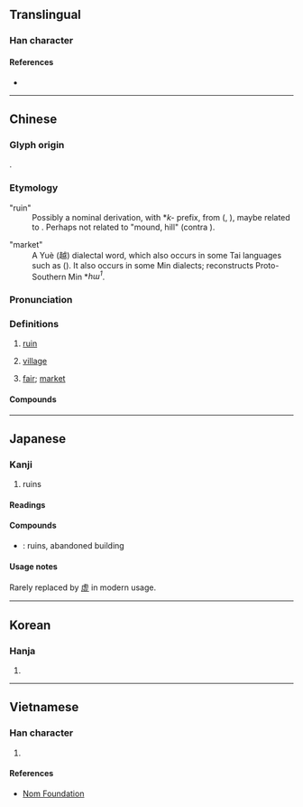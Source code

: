{{character info}}
==Translingual==

===Han character===
{{Han char|rn=32|rad=土|as=12|sn=15|four=41117|canj=GYPC,GYPM|ids=⿰土虛}}

====References====
* {{Han ref|kx=0238.280|dkj=05457|dj=0477.130|hdz=10479.120|uh=589F|ud=22687|bh=BC56|bd=48214}}

----

==Chinese==
{{zh-forms|alt=圩-market}}

===Glyph origin===
{{Han etym}}
{{Han compound|土|虛|ls=psc|c1=s|c2=p|t1=dirt}}.

===Etymology===
;"ruin"
:Possibly a nominal derivation, with *''k-'' prefix, from {{och-l|虛}} ({{zh-ref|Karlgren, 1958}}, {{zh-ref|Schuessler, 2007}}), maybe related to {{cog|lus|ko||raised ground; bank; mound}}. Perhaps not related to {{och-l|丘}} "mound, hill" (contra {{zh-ref|Wang, 1982}}).

;"market"
:A Yuè (越) dialectal word, which also occurs in some Tai languages such as {{cog|yoy|tr=hɯ<sup>A1</sup>|t=market}} ({{zh-ref|Schuessler, 2007}}). It also occurs in some Min dialects; {{zh-ref|Kwok (2018)}} reconstructs Proto-Southern Min *''hɯ<sup>1</sup>''.

===Pronunciation===
{{zh-pron
|m=xū
|m-s=
|c=heoi1
|c-t=hui1,hui1-4
|c-t_note=hui1 - ruin; hui1-4 - market
|g=
|h=pfs=hî;gd=hi1
|j=
|mb=
|md=hṳ̆
|mn=xm,zz:hi/qz:hir/xm:hu
|mn-t=he1
|w=
|x=
|mc=y
|oc=y
|cat=n
}}

===Definitions===
{{zh-hanzi}}

# [[ruin]]
#: {{zh-x|^殷墟|Yinxu (ruins of the last capital of the Shang dynasty)}}
# {{lb|zh|literary}} [[village]]
# [[fair]]; [[market]]
#: {{zh-x|趁墟|to go to a '''market'''|C}}

====Compounds====
{{zh-der|墟落|墟墓|墟市|廢墟|宗廟丘墟|墟里|丘墟|殷墟|社稷為墟|破墟|殷墟書契|村墟|殷墟卜辭|歸墟|華屋丘墟|趁墟|趕墟}}

----

==Japanese==

===Kanji===
{{ja-kanji|grade=|rs=土12}}

# ruins

====Readings====
{{ja-readings
|goon=こ
|kanon=きょ
|kun=あと-
}}

====Compounds====
* {{ja-r|廃墟|はいきょ}}: ruins, abandoned building

====Usage notes====
Rarely replaced by [[虚]] in modern usage.

----

==Korean==

===Hanja===
{{ko-hanja|hangeul=허|rv=heo|mr=hŏ}}

# {{rfdef|ko|sort=土12}}

----

==Vietnamese==

===Han character===
{{vi-readings|reading=hư, khư|rs=土12}}

# {{rfdef|vi|sort=土12}}

====References====
* [http://nomfoundation.org/common/nom_details.php?codepoint=589f Nom Foundation]
